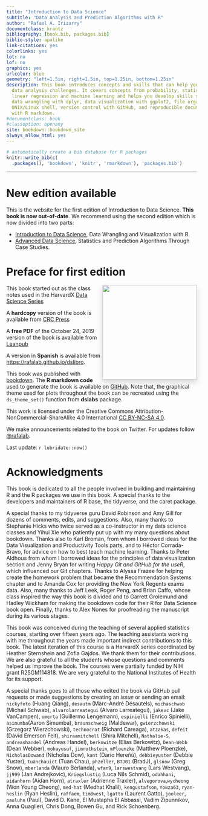 ```yaml
--- 
title: "Introduction to Data Science"
subtitle: "Data Analysis and Prediction Algorithms with R"
author: "Rafael A. Irizarry"
documentclass: krantz
bibliography: [book.bib, packages.bib]
biblio-style: apalike
link-citations: yes
colorlinks: yes
lot: no
lof: no
graphics: yes
urlcolor: blue
geometry: "left=1.5in, right=1.5in, top=1.25in, bottom=1.25in"
description: This book introduces concepts and skills that can help you tackle real-world
  data analysis challenges. It covers concepts from probability, statistical inference,
  linear regression and machine learning and helps you develop skills such as R programming,
  data wrangling with dplyr, data visualization with ggplot2, file organization with
  UNIX/Linux shell, version control with GitHub, and reproducible document preparation
  with R markdown.
#documentclass: book
#classoption: openany
site: bookdown::bookdown_site
always_allow_html: yes  
---
```



```r
# automatically create a bib database for R packages
knitr::write_bib(c(
  .packages(), 'bookdown', 'knitr', 'rmarkdown'), 'packages.bib')
```

<hr>

# New edition available {-}

This is the website for the first edition of Introduction to Data Science. **This book is now out-of-date**. We recommend using the second edition which is now divided into two parts:

* [Introduction to Data Science](https://rafalab.github.io/dsbook-part-1/), Data Wrangling and Visualization with R.
* [Advanced Data Science](https://rafalab.github.io/dsbook-part-2/), Statistics and Prediction Algorithms Through Case Studies.




# Preface for first edition {-}
<div style= "float:right;position: relative; middle: -80px;box-shadow: 0 .5rem 1rem rgba(0,0,0,.15);"><a href="https://leanpub.com/datasciencebook"><img src = "logo.png" width = "250"></a></div>


This book started out as the class notes used in the
 HarvardX [Data Science Series](https://www.edx.org/professional-certificate/harvardx-data-science)<!--^[https://www.edx.org/professional-certificate/harvardx-data-science]. -->

A **hardcopy** version of the book is available from [CRC Press]( https://www.routledge.com/Introduction-to-Data-Science-Data-Analysis-and-Prediction-Algorithms-with/Irizarry/p/book/9780367357986?utm_source=author&utm_medium=shared_link&utm_campaign=B043135_jm1_5ll_6rm_t081_1al_introductiontodatascienceauthorshare)<!--^[https://www.crcpress.com/Introduction-to-Data-Science-Data-Analysis-and-Prediction-Algorithms-with/Irizarry/p/book/9780367357986]. -->

A **free PDF** of the October 24, 2019 version of the book is available from [Leanpub](https://leanpub.com/datasciencebook)<!--^[https://leanpub.com/datasciencebook].-->

A version in **Spanish** is available from  [https://rafalab.github.io/dslibro](https://rafalab.github.io/dslibro/).

This book was published with [bookdown](https://github.com/rstudio/bookdown). The **R markdown code** used to generate the book is available on  [GitHub](https://github.com/rafalab/dsbook)<!--^[https://github.com/rafalab/dsbook]-->. Note that, the graphical theme used for plots throughout the book can be recreated using the `ds_theme_set()` function from __dslabs__ package.

This work is licensed under the Creative Commons Attribution-NonCommercial-ShareAlike 4.0 International [CC BY-NC-SA 4.0](https://creativecommons.org/licenses/by-nc-sa/4.0).

We make announcements related to the book on Twitter. For updates follow [\@rafalab](https://twitter.com/rafalab).

Last update: `r lubridate::now()`

# Acknowledgments {-}

This book is dedicated to all the people involved in building and maintaining R and the R packages we use in this book. A special thanks to the developers and maintainers of R base, the tidyverse, and the caret package.

A special thanks to my tidyverse guru David Robinson and Amy Gill for dozens of comments, edits, and suggestions. Also, many thanks to Stephanie Hicks who twice served as a co-instructor in my data science classes and Yihui Xie who patiently put up with my many questions about bookdown. Thanks also to Karl Broman, from whom I borrowed ideas for the Data Visualization and Productivity Tools parts, and to Héctor Corrada-Bravo, for advice on how to best teach machine learning. Thanks to Peter Aldhous from whom I borrowed ideas for the principles of data visualization section and Jenny Bryan for writing _Happy Git and GitHub for the useR_, which influenced our Git chapters. Thanks to 
Alyssa Frazee for helping create the homework problem that became the Recommendation Systems chapter and to Amanda Cox for providing the New York Regents exams data. Also, many thanks to Jeff Leek, Roger Peng, and Brian Caffo, whose class inspired the way this book is divided and to Garrett Grolemund and Hadley Wickham for making the bookdown code for their R for Data Science book open. Finally, thanks to Alex Nones for proofreading the manuscript during its various stages.

This book was conceived during the teaching of several applied statistics courses, starting over fifteen years ago. The teaching assistants working with me throughout the years made important indirect contributions to this book. The latest iteration of this course is a HarvardX series coordinated by Heather Sternshein and Zofia Gajdos. We thank them for their contributions. We are also grateful to all the students whose questions and comments helped us improve the book. The courses were partially funded by NIH grant R25GM114818. We are very grateful to the National Institutes of Health for its support.

A special thanks goes to all those who edited the book via GitHub pull requests or made suggestions by creating an _issue_ or sending an email:  `nickyfoto` (Huang Qiang), `desautm` (Marc-André Désautels), `michaschwab` (Michail Schwab), `alvarolarreategui` (Alvaro Larreategui), `jakevc` (Jake VanCampen), `omerta` (Guillermo Lengemann), `espinielli` (Enrico Spinielli), `asimumba`(Aaron Simumba), `braunschweig` (Maldewar), `gwierzchowski` (Grzegorz Wierzchowski), `technocrat` (Richard Careaga), `atzakas`, `defeit` (David Emerson Feit), `shiraamitchell` (Shira Mitchell),  `Nathalie-S`, `andreashandel` (Andreas Handel), `berkowitze` (Elias Berkowitz), `Dean-Webb` (Dean Webber), `mohayusuf`, `jimrothstein`, `mPloenzke` (Matthew Ploenzke), `NicholasDowand` (Nicholas Dow), `kant` (Darío Hereñú), `debbieyuster` (Debbie Yuster), `tuanchauict` (Tuan Chau), `phzeller`, `BTJ01` (BradJ), `glsnow` (Greg Snow), `mberlanda` (Mauro Berlanda), `wfan9`, `larswestvang` (Lars Westvang), `jj999` (Jan Andrejkovic), `Kriegslustig` (Luca Nils Schmid), `odahhani`, `aidanhorn` (Aidan Horn), `atraxler` (Adrienne Traxler), `alvegorova`,`wycheong` (Won Young Cheong), 
`med-hat` (Medhat Khalil), `kengustafson`, `Yowza63`, `ryan-heslin` (Ryan Heslin), `raffaem`, `tim8west`, `lgatto` (Laurent Gatto), `jooleer`, `pauluhn` (Paul), David D. Kane, El Mustapha El Abbassi, Vadim Zipunnikov, Anna Quaglieri, Chris Dong, Bowen Gu, and Rick Schoenberg.
 

